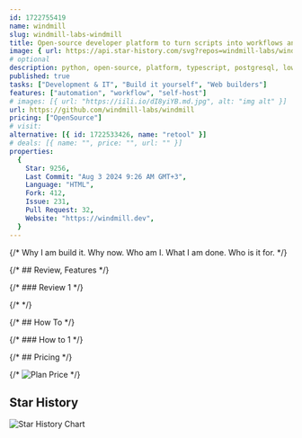 ```yaml
---
id: 1722755419
name: windmill
slug: windmill-labs-windmill
title: Open-source developer platform to turn scripts into workflows and UIs. Fastest workflow engine (5x vs Airflow). Open-source alternative to Airplane and Retool.
image: { url: https://api.star-history.com/svg?repos=windmill-labs/windmill }
# optional
description: python, open-source, platform, typescript, postgresql, low-code, self-hostable,  ,
published: true
tasks: ["Development & IT", "Build it yourself", "Web builders"]
features: ["automation", "workflow", "self-host"]
# images: [{ url: "https://iili.io/dI8yiYB.md.jpg", alt: "img alt" }]
url: https://github.com/windmill-labs/windmill
pricing: ["OpenSource"]
# visit:
alternative: [{ id: 1722533426, name: "retool" }]
# deals: [{ name: "", price: "", url: "" }]
properties:
  {
    Star: 9256,
    Last Commit: "Aug 3 2024 9:26 AM GMT+3",
    Language: "HTML",
    Fork: 412,
    Issue: 231,
    Pull Request: 32,
    Website: "https://windmill.dev",
  }
---
```


{/* Why I am build it. Why now. Who am I. What I am done. Who is it for. */}

{/* ## Review, Features */}

{/* ### Review 1 */}

{/* <DetailYoutube videoId="" startTime={0} /> */}

{/* ## How To */}

{/* ### How to 1 */}

{/* ## Pricing */}

{/* <Img src="" alt="Plan Price" /> */}

## Star History

![Star History Chart](https://api.star-history.com/svg?repos=windmill-labs/windmill)
